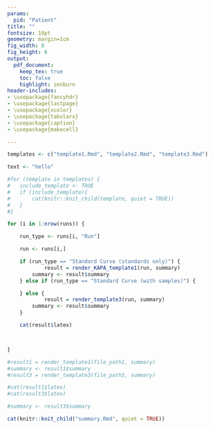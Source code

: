 ```yaml
---
params:
  pid: "Patient"
title: ""
fontsize: 10pt
geometry: margin=1cm
fig_width: 8
fig_height: 6
output:
  pdf_document:
    keep_tex: true
    toc: false  
    highlight: zenburn
header-includes:
- \usepackage{fancyhdr}
- \usepackage{lastpage}
- \usepackage{xcolor}
- \usepackage{tabularx}
- \usepackage{caption}
- \usepackage{makecell}

---
```

\definecolor{darkgreen}{HTML}{188a06}
\definecolor{darkbrown}{HTML}{A52A2A}

<!--- Define Headers and Footers --->
\fancypagestyle{plain}{%
  \renewcommand{\headrulewidth}{0pt}%
  \fancyhf{}%
  \fancyfoot[C]{\footnotesize Page \thepage\, of\, \pageref*{LastPage} page }
  \setlength\footskip{0pt}
}


\pagestyle{plain}


\begin{center}
\large\textbf{VIVA-NUS CenTRAL} \\
\large\textbf{ Yong Loo Lin School of Medicine} \\
\large\textbf{Centre for Translational Research in Acute Leukaemia (Molecular)}
\end{center}



\large\textbf{\underline{`r analysis_type` }}



```r

templates <- c("template1.Rmd", "template2.Rmd", "template3.Rmd")

text <- "hello"

#for (template in templates) {
#	include_template <- TRUE
#	if (include_template){
#  		cat(knitr::knit_child(template, quiet = TRUE))
#	}
#}

for (i in 1:nrow(runs)) {

	run_type <- runs[i, "Run"] 

	run <- runs[i,] 

	if (run_type == "Standard Curve (standards only)") {
            result = render_KAPA_template1(run, summary)
	    summary <- result$summary 
	} else if (run_type == "Standard Curve (with samples)") {

	} else {
            result = render_template3(run, summary)
	    summary <- result$summary
	} 

	cat(result$latex) 



}

#result1 = render_template1(file_path1, summary)
#summary <- result1$summary
#result3 = render_template3(file_path3, summary)

#cat(result1$latex)
#cat(result3$latex)

#summary <- result3$summary 

cat(knitr::knit_child("summary.Rmd", quiet = TRUE))

```



